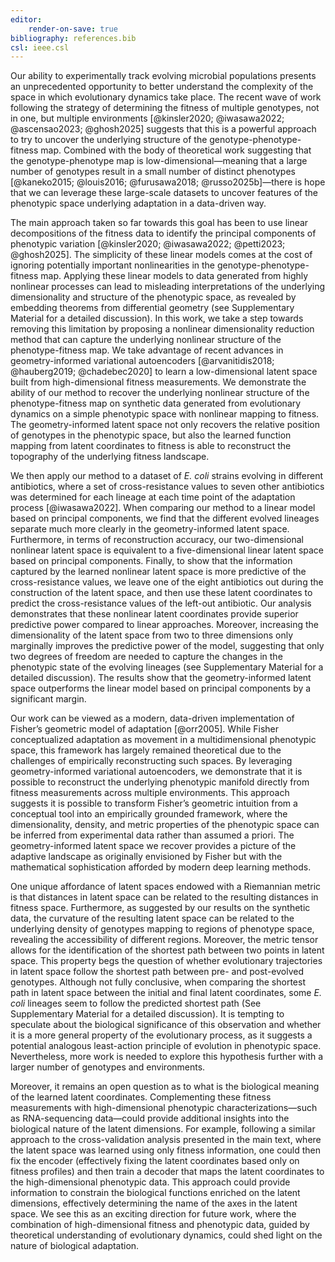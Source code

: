 ```yaml
---
editor:
    render-on-save: true
bibliography: references.bib
csl: ieee.csl
---
```


Our ability to experimentally track evolving microbial populations presents an
unprecedented opportunity to better understand the complexity of the space in
which evolutionary dynamics take place. The recent wave of work following the
strategy of determining the fitness of multiple genotypes, not in one, but
multiple environments [@kinsler2020; @iwasawa2022; @ascensao2023; @ghosh2025]
suggests that this is a powerful approach to try to uncover the underlying
structure of the genotype-phenotype-fitness map. Combined with the body of
theoretical work suggesting that the genotype-phenotype map is
low-dimensional---meaning that a large number of genotypes result in a small
number of distinct phenotypes [@kaneko2015; @louis2016; @furusawa2018;
@russo2025b]---there is hope that we can leverage these large-scale datasets to
uncover features of the phenotypic space underlying adaptation in a data-driven
way.

The main approach taken so far towards this goal has been to use linear
decompositions of the fitness data to identify the principal components of
phenotypic variation [@kinsler2020; @iwasawa2022; @petti2023; @ghosh2025]. The
simplicity of these linear models comes at the cost of ignoring potentially
important nonlinearities in the genotype-phenotype-fitness map. Applying these
linear models to data generated from highly nonlinear processes can lead to
misleading interpretations of the underlying dimensionality and structure of the
phenotypic space, as revealed by embedding theorems from differential geometry
(see Supplementary Material for a detailed discussion). In this work, we take a
step towards removing this limitation by proposing a nonlinear dimensionality
reduction method that can capture the underlying nonlinear structure of the
phenotype-fitness map. We take advantage of recent advances in geometry-informed
variational autoencoders [@arvanitidis2018; @hauberg2019; @chadebec2020] to
learn a low-dimensional latent space built from high-dimensional fitness
measurements. We demonstrate the ability of our method to recover the underlying
nonlinear structure of the phenotype-fitness map on synthetic data generated
from evolutionary dynamics on a simple phenotypic space with nonlinear mapping
to fitness. The geometry-informed latent space not only recovers the relative
position of genotypes in the phenotypic space, but also the learned function
mapping from latent coordinates to fitness is able to reconstruct the topography
of the underlying fitness landscape.

We then apply our method to a dataset of *E. coli* strains evolving in different
antibiotics, where a set of cross-resistance values to seven other antibiotics
was determined for each lineage at each time point of the adaptation process
[@iwasawa2022]. When comparing our method to a linear model based on principal
components, we find that the different evolved lineages separate much more
clearly in the geometry-informed latent space. Furthermore, in terms of
reconstruction accuracy, our two-dimensional nonlinear latent space is
equivalent to a five-dimensional linear latent space based on principal
components. Finally, to show that the information captured by the learned
nonlinear latent space is more predictive of the cross-resistance values, we
leave one of the eight antibiotics out during the construction of the latent
space, and then use these latent coordinates to predict the cross-resistance
values of the left-out antibiotic. Our analysis demonstrates that these
nonlinear latent coordinates provide superior predictive power compared to
linear approaches. Moreover, increasing the dimensionality of the latent space
from two to three dimensions only marginally improves the predictive power of
the model, suggesting that only two degrees of freedom are needed to capture the
changes in the phenotypic state of the evolving lineages (see Supplementary
Material for a detailed discussion). The results show that the geometry-informed
latent space outperforms the linear model based on principal components by a
significant margin.

Our work can be viewed as a modern, data-driven implementation of Fisher's
geometric model of adaptation [@orr2005]. While Fisher conceptualized adaptation
as movement in a multidimensional phenotypic space, this framework has largely
remained theoretical due to the challenges of empirically reconstructing such
spaces. By leveraging geometry-informed variational autoencoders, we demonstrate
that it is possible to reconstruct the underlying phenotypic manifold directly
from fitness measurements across multiple environments. This approach suggests
it is possible to transform Fisher's geometric intuition from a conceptual tool
into an empirically grounded framework, where the dimensionality, density, and
metric properties of the phenotypic space can be inferred from experimental data
rather than assumed a priori. The geometry-informed latent space we recover
provides a picture of the adaptive landscape as originally envisioned by Fisher
but with the mathematical sophistication afforded by modern deep learning
methods.

One unique affordance of latent spaces endowed with a Riemannian metric is that
distances in latent space can be related to the resulting distances in fitness
space. Furthermore, as suggested by our results on the synthetic data, the
curvature of the resulting latent space can be related to the underlying density
of genotypes mapping to regions of phenotype space, revealing the accessibility
of different regions. Moreover, the metric tensor allows for the identification
of the shortest path between two points in latent space. This property begs the
question of whether evolutionary trajectories in latent space follow the
shortest path between pre- and post-evolved genotypes. Although not fully
conclusive, when comparing the shortest path in latent space between the initial
and final latent coordinates, some *E. coli* lineages seem to follow the
predicted shortest path (See Supplementary Material for a detailed discussion).
It is tempting to speculate about the biological significance of this
observation and whether it is a more general property of the evolutionary
process, as it suggests a potential analogous least-action principle of
evolution in phenotypic space. Nevertheless, more work is needed to explore this
hypothesis further with a larger number of genotypes and environments. 

Moreover, it remains an open question as to what is the biological meaning of
the learned latent coordinates. Complementing these fitness measurements with
high-dimensional phenotypic characterizations---such as RNA-sequencing
data---could provide additional insights into the biological nature of the
latent dimensions. For example, following a similar approach to the
cross-validation analysis presented in the main text, where the latent space was
learned using only fitness information, one could then fix the encoder
(effectively fixing the latent coordinates based only on fitness profiles) and
then train a decoder that maps the latent coordinates to the high-dimensional
phenotypic data. This approach could provide information to constrain the
biological functions enriched on the latent dimensions, effectively determining
the name of the axes in the latent space. We see this as an exciting direction
for future work, where the combination of high-dimensional fitness and
phenotypic data, guided by theoretical understanding of evolutionary dynamics,
could shed light on the nature of biological adaptation.